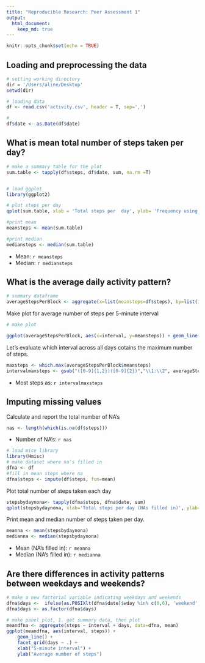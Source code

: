 ```yaml
---
title: "Reproducible Research: Peer Assessment 1"
output:
  html_document: 
    keep_md: true 
---
```


```r
knitr::opts_chunk$set(echo = TRUE)
```

## Loading and preprocessing the data

```r
# setting working directory
dir = '/Users/aline/Desktop'
setwd(dir)

# loading data
df <- read.csv('activity.csv', header = T, sep=',')

#
df$date <- as.Date(df$date)

```


## What is mean total number of steps taken per day?
```r


# make a summary table for the plot
sum.table <- tapply(df$steps, df$date, sum, na.rm =T)


# load ggplot
library(ggplot2)

# plot steps per day
qplot(sum.table, xlab = 'Total steps per  day', ylab= 'Frequency using binwidth 1000', binwidth = 1000)

```

```r

#print mean
meansteps <- mean(sum.table)

#print median
mediansteps <- median(sum.table)

```

* Mean: `r meansteps`   
* Median: `r mediansteps`  


## What is the average daily activity pattern?

```r
# summary dataframe
averageStepsPerBlock <- aggregate(x=list(meansteps=df$steps), by=list(interval=df$interval), FUN= mean,na.rm= T)
```

Make plot for average number of steps per 5-minute interval
```r

# make plot

ggplot(averageStepsPerBlock, aes(x=interval, y=meansteps)) + geom_line() + xlab('5 minute intervals')+ ylab('Average number of steps')

```

Let's evaluate which interval across all days cotains the maximum number of steps.

```r
maxsteps <- which.max(averageStepsPerBlock$meansteps)
intervalmaxsteps <- gsub("([0-9]{1,2})([0-9]{2})","\\1:\\2", averageStepsPerBlock[maxsteps,'interval'])

```

* Most steps as: `r intervalmaxsteps`

## Imputing missing values
Calculate and report the total number of NA's
```r
nas <- length(which(is.na(df$steps)))
```

* Number of NA's: `r nas`


```r
# load mice library
library(Hmisc)
# make dataset where na's filled in
dfna <- df
#fill in mean steps where na
dfna$steps <- impute(df$steps, fun=mean)
```

Plot total number of steps taken each day
```r
stepsbydaynona<- tapply(dfna$steps, dfna$date, sum)
qplot(stepsbydaynona, xlab='Total steps per day (NAs filled in)', ylab='Frequency using binwidth 1000', binwidth=1000)
```
Print mean and median number of steps taken per day.
```r
meanna <- mean(stepsbydaynona)
medianna <- median(stepsbydaynona)

```

* Mean (NA's filled in): `r meanna`
* Median (NA's filled in): `r medianna`  


## Are there differences in activity patterns between weekdays and weekends?
```r
# make a new factorial variable indicating weekdays and weekends
dfna$days <-  ifelse(as.POSIXlt(dfna$date)$wday %in% c(0,6), 'weekend', 'weekday')
dfna$days <- as.factor(dfna$days)

# make panel plot, 1. get summary data, then plot
meandfna <- aggregate(steps ~ interval + days, data=dfna, mean)
ggplot(meandfna, aes(interval, steps)) + 
    geom_line() + 
    facet_grid(days ~ .) +
    xlab("5-minute interval") + 
    ylab("Average number of steps")
```
